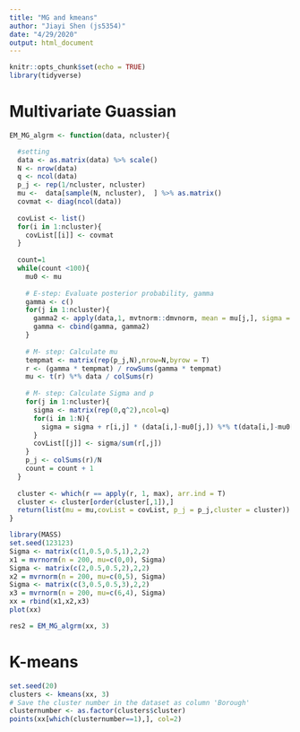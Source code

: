 ```yaml
---
title: "MG and kmeans"
author: "Jiayi Shen (js5354)"
date: "4/29/2020"
output: html_document
---
```


```r
knitr::opts_chunk$set(echo = TRUE)
library(tidyverse)
```


# Multivariate Guassian 
```r
EM_MG_algrm <- function(data, ncluster){

  #setting
  data <- as.matrix(data) %>% scale()
  N <- nrow(data)
  q <- ncol(data)
  p_j <- rep(1/ncluster, ncluster)
  mu <-  data[sample(N, ncluster),  ] %>% as.matrix()   
  covmat <- diag(ncol(data))
  
  covList <- list()
  for(i in 1:ncluster){
    covList[[i]] <- covmat
  }
 
  count=1
  while(count <100){
    mu0 <- mu
    
    # E-step: Evaluate posterior probability, gamma
    gamma <- c()
    for(j in 1:ncluster){
      gamma2 <- apply(data,1, mvtnorm::dmvnorm, mean = mu[j,], sigma = covList[[j]])
      gamma <- cbind(gamma, gamma2)
    }
    
    # M- step: Calculate mu
    tempmat <- matrix(rep(p_j,N),nrow=N,byrow = T)
    r <- (gamma * tempmat) / rowSums(gamma * tempmat)  
    mu <- t(r) %*% data / colSums(r) 
    
    # M- step: Calculate Sigma and p
    for(j in 1:ncluster){
      sigma <- matrix(rep(0,q^2),ncol=q)
      for(i in 1:N){
        sigma = sigma + r[i,j] * (data[i,]-mu0[j,]) %*% t(data[i,]-mu0[j,])   
      }
      covList[[j]] <- sigma/sum(r[,j]) 
    }
    p_j <- colSums(r)/N
    count = count + 1
  }
  
  cluster <- which(r == apply(r, 1, max), arr.ind = T)
  cluster <- cluster[order(cluster[,1]),]
  return(list(mu = mu,covList = covList, p_j = p_j,cluster = cluster))
}
```


```r
library(MASS)
set.seed(123123)
Sigma <- matrix(c(1,0.5,0.5,1),2,2)
x1 = mvrnorm(n = 200, mu=c(0,0), Sigma)
Sigma <- matrix(c(2,0.5,0.5,2),2,2)
x2 = mvrnorm(n = 200, mu=c(0,5), Sigma)
Sigma <- matrix(c(3,0.5,0.5,3),2,2)
x3 = mvrnorm(n = 200, mu=c(6,4), Sigma)
xx = rbind(x1,x2,x3)
plot(xx)

res2 = EM_MG_algrm(xx, 3)
```

# K-means
```r
set.seed(20)
clusters <- kmeans(xx, 3)
# Save the cluster number in the dataset as column 'Borough'
clusternumber <- as.factor(clusters$cluster)
points(xx[which(clusternumber==1),], col=2)
```

